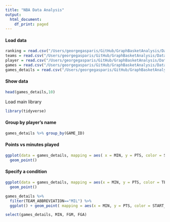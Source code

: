 ```yaml
---
title: "NBA Data Analysis"
output:
  html_document:
    df_print: paged
---
```

#### Load data
```r
ranking = read.csv("/Users/georgegasparis/GitHub/GraphBasketAnalysis/Data/ranking.csv")
teams = read.csv("/Users/georgegasparis/GitHub/GraphBasketAnalysis/Data/teams.csv")
player = read.csv("/Users/georgegasparis/GitHub/GraphBasketAnalysis/Data/players.csv")
games = read.csv("/Users/georgegasparis/GitHub/GraphBasketAnalysis/Data/games.csv")
games_details = read.csv("/Users/georgegasparis/GitHub/GraphBasketAnalysis/Data/games_details.csv")
```
#### Show data
```r
head(games_details,10)
```
Load main library
```r
library(tidyverse)
```
#### Group by player's name
```r
games_details %>% group_by(GAME_ID)
```
#### Points vs minutes played

```r
ggplot(data = games_details, mapping = aes( x = MIN, y = PTS, color = START_POSITION, shape = START_POSITION)) +
  geom_point()

```
#### Specify a condition
```r
ggplot(data = games_details, mapping = aes(x = MIN, y = PTS, color = TEAM_ABBREVIATION == "MIL")) +
  geom_point()
```

```r
games_details %>%
  filter(TEAM_ABBREVIATION=="MIL") %>%
  ggplot() + geom_point( mapping = aes(x = MIN, y = PTS, color = START_POSITION))
```


```r
select(games_details, MIN, FGM, FGA)
```










